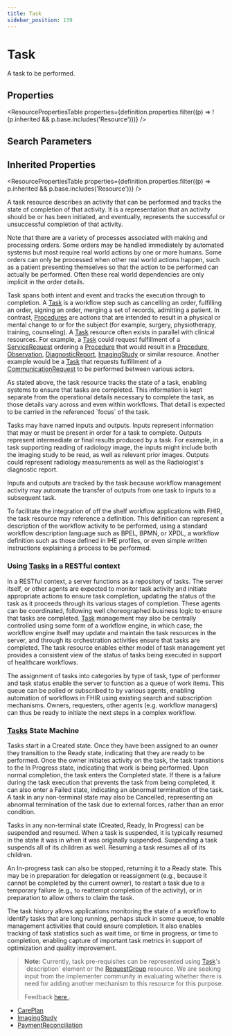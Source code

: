 ```yaml
---
title: Task
sidebar_position: 139
---
```


# Task

A task to be performed.

<Tabs queryString="section">
<TabItem value="schema" label="Schema" default>


## Properties


<ResourcePropertiesTable properties={definition.properties.filter((p) => !(p.inherited && p.base.includes('Resource')))} />

## Search Parameters

<SearchParamsTable searchParams={definition.searchParameters} />

## Inherited Properties

<ResourcePropertiesTable properties={definition.properties.filter((p) => p.inherited && p.base.includes('Resource'))} />

</TabItem>
  <TabItem value="usage" label="Usage">
    <div>     <a name="scope"></a>          <p>       A task resource describes an activity that can be performed and tracks the state of       completion of that activity. It is a representation that an activity should be or has been       initiated, and eventually, represents the successful or unsuccessful completion of that       activity.     </p>     <p> Note that there are a variety of processes associated with making and processing orders.       Some orders may be handled immediately by automated systems but most require real world       actions by one or more humans. Some orders can only be processed when other real world actions       happen, such as a patient presenting themselves so that the action to be performed       can actually be performed. Often these real world dependencies are only implicit in the order       details. </p>   </div>
    </TabItem>
  <TabItem value="relationships" label="Relationships">
    <div>     <a name="bnr"></a>           <p>Task spans both intent and event and tracks the execution through to     completion. A <a href="/docs/api/fhir/resources/task">Task</a> is a workflow step such as cancelling an order,     fulfilling an order, signing an order, merging a set of records, admitting a     patient. In contrast, <a href="/docs/api/fhir/resources/procedure">Procedures</a> are actions     that are intended to result in a physical or mental change to or for the     subject (for example, surgery, physiotherapy, training, counseling). A <a href="/docs/api/fhir/resources/task">Task</a> resource     often exists in parallel with clinical resources. For example, a <a href="/docs/api/fhir/resources/task">Task</a> could     request fulfillment of a <a href="/docs/api/fhir/resources/servicerequest">ServiceRequest</a>     ordering a <a href="/docs/api/fhir/resources/procedure">Procedure</a> that would result in a <a href="/docs/api/fhir/resources/procedure">Procedure</a>, <a href="/docs/api/fhir/resources/observation">Observation</a>, <a href="/docs/api/fhir/resources/diagnosticreport">DiagnosticReport</a>, <a href="/docs/api/fhir/resources/imagingstudy">ImagingStudy</a> or similar resource.  Another     example would be a <a href="/docs/api/fhir/resources/task">Task</a> that requests fulfillment of a <a href="/docs/api/fhir/resources/communicationrequest">CommunicationRequest</a> to be performed     between various actors.</p>      <p>As stated above, the task resource tracks the state of a task, enabling     systems to ensure that tasks are completed. This information is kept     separate from the operational details necessary to complete the task, as     those details vary across and even within workflows. That detail is expected     to be carried in the referenced `focus` of the task. </p>       <p>Tasks may have named inputs and outputs. Inputs represent      information that may or must be present in order for a task to      complete. Outputs represent intermediate or final results produced by a      task. For example, in a task supporting reading of radiology image, the      inputs might include both the imaging study to be read, as well as      relevant prior images. Outputs could represent radiology measurements      as well as the Radiologist's diagnostic report. </p>      <p>Inputs and outputs are tracked by the task because workflow     management activity may automate the transfer of outputs from one task     to inputs to a subsequent task. </p>      <p>To facilitate the integration of off the shelf workflow applications     with FHIR, the task resource may reference a definition.  This     definition can represent a description of the workflow activity to be     performed, using a standard workflow description language such as BPEL,     BPMN, or XPDL, a workflow definition such as those defined in IHE     profiles, or even simple written instructions explaining a process to be     performed.</p>    </div>
    </TabItem>
  <TabItem value="backgroundAndContext" label="Background and Context">
    <div>     <a name="bnc"></a>          <h3 class="self-link-parent"> Using <a href="/docs/api/fhir/resources/task">Tasks</a> in a RESTful context <a href="https://www.hl7.org/fhir/task.html#12.1.2.1" title="link to here" class="self-link"></a></h3>     <p>In a RESTful context, a server functions as a repository of tasks. The server itself, or       other agents are expected to monitor task activity and initiate appropriate actions to ensure       task completion, updating the status of the task as it proceeds through its various stages of       completion. These agents can be coordinated, following well choreographed business logic to       ensure that tasks are completed. <a href="/docs/api/fhir/resources/task">Task</a> management may also be centrally controlled using some       form of a workflow engine, in which case, the workflow engine itself may update and maintain the       task resources in the server, and through its orchestration activities ensure that tasks are       completed. The task resource enables either model of task management yet provides a       consistent view of the status of tasks being executed in support of healthcare workflows. </p>     <p>The assignment of tasks into categories by type of task, type of performer and task status       enable the server to function as a queue of work items.  This queue can be polled or subscribed       to by various agents, enabling automation of workflows in FHIR using existing search and subscription       mechanisms.  Owners, requesters, other agents (e.g. workflow managers) can thus be ready to       initiate the next steps in a complex workflow.</p>     <h3 class="self-link-parent"> <a href="/docs/api/fhir/resources/task">Tasks</a> State Machine <a href="https://www.hl7.org/fhir/task.html#12.1.2.2" title="link to here" class="self-link"></a></h3>     <p>Tasks start in a Created state. Once they have been assigned to an owner they transition to       the Ready state, indicating that they are ready to be performed. Once the owner initiates       activity on the task, the task transitions to the In Progress state, indicating that work is       being performed. Upon normal completion, the task enters the Completed state. If there is a       failure during the task execution that prevents the task from being completed, it can also       enter a Failed state, indicating an abnormal termination of the task. A task in any       non-terminal state may also be Cancelled, representing an abnormal termination of the task due       to external forces, rather than an error condition.</p>     <p>Tasks in any non-terminal state (Created, Ready, In Progress) can be suspended and resumed.       When a task is suspended, it is typically resumed in the state it was in when it was       originally suspended. Suspending a task suspends all of its children as well. Resuming a task       resumes all of its children.</p>     <p>An In-progress task can also be stopped, returning it to a Ready state. This may be in       preparation for delegation or reassignment (e.g., because it cannot be completed by the       current owner), to restart a task due to a temporary failure (e.g., to reattempt completion of       the activity), or in preparation to allow others to claim the task.</p>        <p>The task history allows applications monitoring the state of a workflow to identify tasks       that are long running, perhaps stuck in some queue, to enable management activities that could       ensure completion. It also enables tracking of task statistics such as wait time, or time in       progress, or time to completion, enabling capture of important task metrics in support of       optimization and quality improvement. </p>        <blockquote class="stu-note">       <a name="dstu"></a>       <p>       <b>Note:</b> Currently, task pre-requisites can be represented using <a href="/docs/api/fhir/resources/task">Task</a>'s `description` element or the <a href="/docs/api/fhir/resources/requestgroup">RequestGroup</a> resource. We are seeking input from the implementer community in evaluating whether there is need for adding another mechanism to this resource for this purpose.<br/>       </p>       <p>       Feedback <a href="https://chat.fhir.org/#narrow/stream/103-Orders-and.20Observation.20WG">here </a>.       </p>       </blockquote>      </div>
    </TabItem>
  <TabItem value="referencedBy" label="Referenced By">
    <ul><li><a href="/docs/api/fhir/resources/careplan">CarePlan</a></li>
<li><a href="/docs/api/fhir/resources/imagingstudy">ImagingStudy</a></li>
<li><a href="/docs/api/fhir/resources/paymentreconciliation">PaymentReconciliation</a></li></ul>
    </TabItem>

</Tabs>
